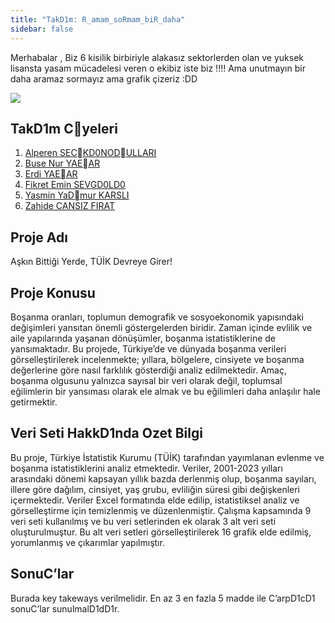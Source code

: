```yaml
---
title: "TakD1m: R_amam_soRmam_biR_daha"
sidebar: false 
---
```


Merhabalar , Biz 6 kisilik birbiriyle alakasız sektorlerden olan ve yuksek lisansta yasam mücadelesi veren o ekibiz iste biz !!!! Ama unutmayın bir daha aramaz sormayız ama grafik çizeriz :DD


![](veri/grupfoto.jpg){fig-align="center"}

## TakD1m Cyeleri

1.  [Alperen SECKD0NODULLARI](/takim/alperen.qmd)
2.  [Buse Nur YAEAR](/takim/buse.qmd)
3.  [Erdi YAEAR](/takim/erdi.qmd)
4.  [Fikret Emin SEVGD0LD0](/takim/fikret.qmd)
5.  [Yasmin YaDmur KARSLI](/takim/yasmin.qmd)
6.  [Zahide CANSIZ FIRAT](/takim/zahide.qmd)

## Proje Adı

Aşkın Bittiği Yerde, TÜİK Devreye Girer!

## Proje Konusu

Boşanma oranları, toplumun demografik ve sosyoekonomik yapısındaki değişimleri yansıtan önemli göstergelerden biridir. Zaman içinde evlilik ve aile yapılarında yaşanan dönüşümler, boşanma istatistiklerine de yansımaktadır. Bu projede, Türkiye’de ve dünyada boşanma verileri görselleştirilerek incelenmekte; yıllara, bölgelere, cinsiyete ve boşanma değerlerine göre nasıl farklılık gösterdiği analiz edilmektedir. Amaç, boşanma olgusunu yalnızca sayısal bir veri olarak değil, toplumsal eğilimlerin bir yansıması olarak ele almak ve bu eğilimleri daha anlaşılır hale getirmektir.

## Veri Seti HakkD1nda Ozet Bilgi

Bu proje, Türkiye İstatistik Kurumu (TÜİK) tarafından yayımlanan evlenme ve boşanma istatistiklerini analiz etmektedir. Veriler, 2001-2023 yılları arasındaki dönemi kapsayan yıllık bazda derlenmiş olup, boşanma sayıları, illere göre dağılım, cinsiyet, yaş grubu, evliliğin süresi gibi değişkenleri içermektedir. Veriler Excel formatında elde edilip, istatistiksel analiz ve görselleştirme için temizlenmiş ve düzenlenmiştir. Çalışma kapsamında 9 veri seti kullanılmış ve bu veri setlerinden ek olarak 3 alt veri seti oluşturulmuştur. Bu alt veri setleri görselleştirilerek 16 grafik elde edilmiş, yorumlanmış ve çıkarımlar yapılmıştır.

## SonuC'lar

Burada key takeways verilmelidir. En az 3 en fazla 5 madde ile C'arpD1cD1 sonuC'lar sunulmalD1dD1r.
